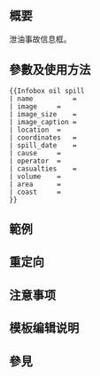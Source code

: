 {{NoteTA|G1=MediaWiki}}{{Documentation subpage}}<!-- 在本行下編輯模板說明 -->

== 概要 ==
泄油事故信息框。

== 參數及使用方法 ==
<pre>{{Infobox oil spill
| name      	= 
| image 	= 
| image_size	= 
| image_caption	= 
| location	= 
| coordinates	= 
| spill_date	= 
| cause 	= 
| operator	= 
| casualties	= 
| volume	= 
| area		= 
| coast 	= 
}}</pre>

== 範例 ==
{{Infobox oil spill
| name           = ''Exxon Valdez'' oil spill
| image          = Exval.jpeg
| image_size     = 
| image_caption  = 3 days after ''[[Exxon Valdez]]'' ran aground
| location       = [[Prince William Sound]], [[Alaska]]
| coordinates    = {{Coord|60.83333|-146.86667|region:US-AK_type:landmark|display=inline}}
| spill_date     = 24 March 1989
| cause          = Grounding of the ''[[Exxon Valdez]]'' oil tanker
| operator       = [[Exxon]]
| volume	 = {{convert|260000|oilbbl|m3}} - {{convert|750000|oilbbl|m3}}
| area           = {{convert|11000|mi2|abbr=on}}
| coast          = {{convert|1300|mi|abbr=on}}
}}

== 重定向 ==

== 注意事项 ==

== 模板编辑说明 ==

== 參見 ==

<includeonly>{{Sandbox other||<!-- 本行下加入模板的分類 -->
[[Category:信息框模板]]
[[Category:Lua模板]]
[[Category:能源模板]]
[[Category:环境模板]]
}}</includeonly>